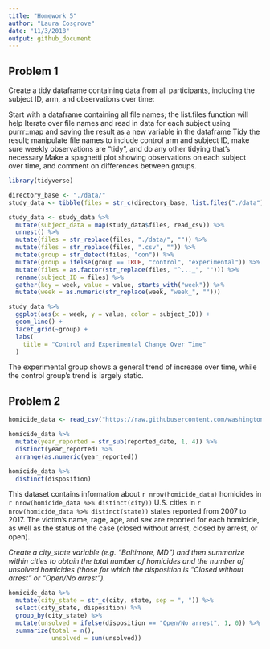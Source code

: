 ```yaml
---
title: "Homework 5"
author: "Laura Cosgrove"
date: "11/3/2018"
output: github_document
---
```


## Problem 1
Create a tidy dataframe containing data from all participants, including the subject ID, arm, and observations over time:

Start with a dataframe containing all file names; the list.files function will help
Iterate over file names and read in data for each subject using purrr::map and saving the result as a new variable in the dataframe
Tidy the result; manipulate file names to include control arm and subject ID, make sure weekly observations are “tidy”, and do any other tidying that’s necessary
Make a spaghetti plot showing observations on each subject over time, and comment on differences between groups.

```r
library(tidyverse)
```

```r

directory_base <- "./data/"
study_data <- tibble(files = str_c(directory_base, list.files("./data")))

study_data <- study_data %>% 
  mutate(subject_data = map(study_data$files, read_csv)) %>% 
  unnest() %>% 
  mutate(files = str_replace(files, "./data/", "")) %>% 
  mutate(files = str_replace(files, ".csv", "")) %>% 
  mutate(group = str_detect(files, "con")) %>% 
  mutate(group = ifelse(group == TRUE, "control", "experimental")) %>% 
  mutate(files = as.factor(str_replace(files, "^..._", ""))) %>% 
  rename(subject_ID = files) %>%
  gather(key = week, value = value, starts_with("week")) %>% 
  mutate(week = as.numeric(str_replace(week, "week_", "")))

study_data %>% 
  ggplot(aes(x = week, y = value, color = subject_ID)) +
  geom_line() +
  facet_grid(~group) +
  labs(
    title = "Control and Experimental Change Over Time"
  )
```

The experimental group shows a general trend of increase over time, while the control group's trend is largely static.

## Problem 2

```r
homicide_data <- read_csv("https://raw.githubusercontent.com/washingtonpost/data-homicides/master/homicide-data.csv")

homicide_data %>% 
  mutate(year_reported = str_sub(reported_date, 1, 4)) %>% 
  distinct(year_reported) %>% 
  arrange(as.numeric(year_reported))

homicide_data %>% 
  distinct(disposition)

```

This dataset contains information about `r nrow(homicide_data)` homicides in `r nrow(homicide_data %>% distinct(city))` U.S. cities in `r nrow(homicide_data %>% distinct(state))` states reported from 2007 to 2017. The victim's name, rage, age, and sex are reported for each homicide, as well as the status of the case (closed without arrest, closed by arrest, or open).

_Create a city_state variable (e.g. “Baltimore, MD”) and then summarize within cities to obtain the total number of homicides and the number of unsolved homicides (those for which the disposition is “Closed without arrest” or “Open/No arrest”)._

```r
homicide_data %>% 
  mutate(city_state = str_c(city, state, sep = ", ")) %>%
  select(city_state, disposition) %>% 
  group_by(city_state) %>%
  mutate(unsolved = ifelse(disposition == "Open/No arrest", 1, 0)) %>% 
  summarize(total = n(),
            unsolved = sum(unsolved))
```

